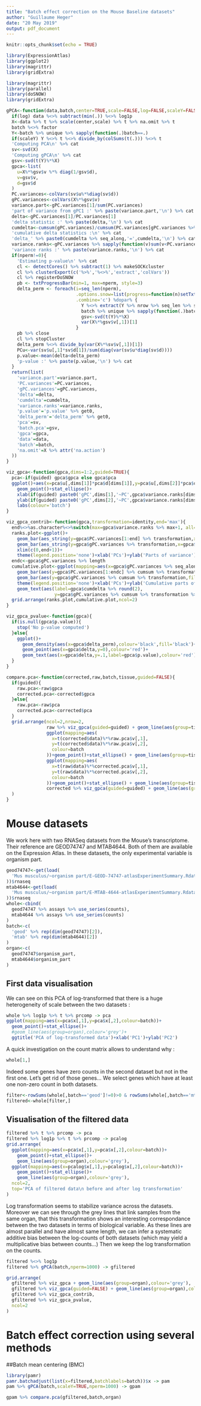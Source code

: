 ```yaml
---
title: "Batch effect correction on the Mouse Baseline datasets"
author: "Guillaume Heger"
date: "20 May 2019"
output: pdf_document
---
```


```r
knitr::opts_chunk$set(echo = TRUE)
```

```r
library(ExpressionAtlas)
library(ggplot2)
library(magrittr)
library(gridExtra)
```

```r
library(magrittr)
library(parallel)
library(doSNOW)
library(gridExtra)

gPCA<-function(data,batch,center=TRUE,scale=FALSE,log=FALSE,scaleY=FALSE,nperm=0){
  if(log) data %<>% subtract(min(.)) %<>% log1p
  X<-data %>% t %>% scale(center,scale) %>% t %>% na.omit %>% t
  batch %<>% factor
  Y<-batch %>% unique %>% sapply(function(.)batch==.)
  if(scaleY) Y %<>% t %<>% divide_by(colSums(t(.))) %<>% t
  'Computing PCA\n' %>% cat
  sv<-svd(X)
  'Computing gPCA\n' %>% cat
  gsv<-svd(t(Y)%*%X)
  gpca<-list(
    u=X%*%gsv$v %*% diag(1/gsv$d),
    v=gsv$v,
    d=gsv$d
  )
  PC.variances<-colVars(sv$u%*%diag(sv$d))
  gPC.variances<-colVars(X%*%gsv$v)
  variance.part<-gPC.variances[1]/sum(PC.variances)
  'part of variance from gPC1 :' %>% paste(variance.part,'\n') %>% cat
  delta<-gPC.variances[1]/PC.variances[1]
  'delta statistic :' %>% paste(delta,'\n') %>% cat
  cumdelta<-cumsum(gPC.variances)/cumsum(PC.variances[gPC.variances %>% seq_along])
  'cumulative delta statistics :\n' %>% cat
  'delta_' %>% paste0(cumdelta %>% seq_along,'=',cumdelta,'\n') %>% cat
  variance.ranks<-gPC.variances %>% sapply(function(v)sum(v<PC.variances))
  'variance ranks :' %>% paste(variance.ranks,'\n') %>% cat
  if(nperm!=0){
    'Estimating p-value\n' %>% cat
    cl <- detectCores() %>% subtract(1) %>% makeSOCKcluster
    cl %>% clusterExport(c('%>%','%<>%','extract','colVars'))
    cl %>% registerDoSNOW
    pb <- txtProgressBar(min=1, max=nperm, style=3)
    delta_perm <- foreach(i=seq_len(nperm),
                          .options.snow=list(progress=function(n)setTxtProgressBar(pb,n)),
                          .combine='c') %dopar% {
                            Y %<>% extract(Y %>% nrow %>% seq_len %>% sample,)
                            batch %>% unique %>% sapply(function(.)batch %>% sample==.)
                            gsv<-svd(t(Y)%*%X)
                            var(X%*%gsv$v[,1])[1]
                          }
    pb %>% close
    cl %>% stopCluster
    delta_perm %<>% divide_by(var(X%*%sv$v[,1])[1])
    PCu<-var(sv$u[,1]*sv$d[1])/sum(diag(var(sv$u*diag(sv$d))))
    p.value<-mean(delta<delta_perm)
    'p-value :' %>% paste(p.value,'\n') %>% cat
  }
  return(list(
    'variance.part'=variance.part,
    'PC.variances'=PC.variances,
    'gPC.variances'=gPC.variances,
    'delta'=delta,
    'cumdelta'=cumdelta,
    'variance.ranks'=variance.ranks,
    'p.value'='p.value' %>% get0,
    'delta_perm'='delta_perm' %>% get0,
    'pca'=sv,
    'batch.pca'=gsv,
    'gpca'=gpca,
    'data'=data,
    'batch'=batch,
    'na.omit'=X %>% attr('na.action')
  ))
}

viz_gpca<-function(gpca,dims=1:2,guided=TRUE){
  pca<-if(guided) gpca$gpca else gpca$pca
  ggplot()+aes(x=pca$u[,dims[1]]*pca$d[dims[1]],y=pca$u[,dims[2]]*pca$d[dims[2]],colour=gpca$batch)+
    geom_point()+stat_ellipse()+
    xlab(if(guided) paste0('gPC',dims[1],'~PC',gpca$variance.ranks[dims[1]]) else paste0('PC',dims[1]))+
    ylab(if(guided) paste0('gPC',dims[2],'~PC',gpca$variance.ranks[dims[2]]) else paste0('PC',dims[2]))+
    labs(colour='batch')
}

viz_gpca_contrib<-function(gpca,transformation=identity,end='max'){
  end%<>%as.character%<>%switch(max=gpca$variance.ranks %>% max+1, all=gpca$PC.variances %>% length, end %>% as.numeric)
  ranks.plot<-ggplot()+
    geom_bar(aes_string(y=gpca$PC.variances[1:end] %>% transformation,x=1:end),stat='identity',width=1)+
    geom_bar(aes_string(y=gpca$gPC.variances %>% transformation,x=gpca$variance.ranks,fill=gpca$gPC.variances %>% seq_along %>% factor),stat='identity',width=1,position='dodge')+
    xlim(c(0,end+1))+
    theme(legend.position='none')+xlab('PCs')+ylab('Parts of variance')
  endc<-gpca$gPC.variances %>% length
  cumulative.plot<-ggplot(mapping=aes(x=gpca$gPC.variances %>% seq_along %>% factor))+
    geom_bar(aes(y=gpca$PC.variances[1:endc] %>% cumsum %>% transformation),stat='identity',width=1)+
    geom_bar(aes(y=gpca$gPC.variances %>% cumsum %>% transformation,fill=gpca$gPC.variances %>% seq_along %>% factor),stat='identity',width=1,position='dodge')+
    theme(legend.position='none')+xlab('PCs')+ylab('Cumulative parts of variance')+
    geom_text(aes(label=gpca$cumdelta %>% round(2),
                  y=gpca$gPC.variances %>% cumsum %>% transformation %>% divide_by(2)))
  grid.arrange(ranks.plot,cumulative.plot,ncol=2)
}

viz_gpca_pvalue<-function(gpca){
  if(is.null(gpca$p.value)){
    stop('No p-value computed')
  }else{
    ggplot()+
      geom_density(aes(x=gpca$delta_perm),colour='black',fill='black')+
      geom_point(aes(x=gpca$delta,y=0),colour='red')+
      geom_text(aes(x=gpca$delta,y=.1,label=gpca$p.value),colour='red')
  }
}

compare.pca<-function(corrected,raw,batch,tissue,guided=FALSE){
  if(guided){
    raw.pca<-raw$gpca
    corrected.pca<-corrected$gpca
  }else{
    raw.pca<-raw$pca
    corrected.pca<-corrected$pca
  }
  grid.arrange(ncol=2,nrow=2,
               raw %>% viz_gpca(guided=guided) + geom_line(aes(group=tissue),colour='grey') + theme(legend.position = 'none'),
               ggplot(mapping=aes(
                 x=t(corrected$data)%*%raw.pca$v[,1],
                 y=t(corrected$data)%*%raw.pca$v[,2],
                 colour=batch
               ))+geom_point()+stat_ellipse() + geom_line(aes(group=tissue),colour='grey') + theme(legend.position = 'none'),
               ggplot(mapping=aes(
                 x=t(raw$data)%*%corrected.pca$v[,1],
                 y=t(raw$data)%*%corrected.pca$v[,2],
                 colour=batch
               ))+geom_point()+stat_ellipse() + geom_line(aes(group=tissue),colour='grey') + theme(legend.position = 'none'),
               corrected %>% viz_gpca(guided=guided) + geom_line(aes(group=tissue),colour='grey') + theme(legend.position = 'none')
  )
}
```

# Mouse datasets
We work here with two RNASeq datasets from the Mouse's transcriptome. Their reference are GEOD74747 and MTAB4644. Both of them are available on the Expression Atlas. In these datasets, the only experimental variable is organism part.
```r
geod74747<-get(load(
  'Mus musculus/~organism part/E-GEOD-74747-atlasExperimentSummary.Rdata'
))$rnaseq
mtab4644<-get(load(
  'Mus musculus/~organism part/E-MTAB-4644-atlasExperimentSummary.Rdata'
))$rnaseq
whole<-cbind(
  geod74747 %>% assays %>% use_series(counts),
  mtab4644 %>% assays %>% use_series(counts)
)
batch<-c(
  'geod' %>% rep(dim(geod74747)[2]),
  'mtab' %>% rep(dim(mtab4644)[2])
)
organ<-c(
  geod74747$organism_part,
  mtab4644$organism_part
)
```

## First data visualisation
We can see on this PCA of log-transformed that there is a huge heterogeneity of scale between the two datasets :
```r
whole %>% log1p %>% t %>% prcomp -> pca
ggplot(mapping=aes(x=pca$x[,1],y=pca$x[,2],colour=batch))+
  geom_point()+stat_ellipse()+
  #geom_line(aes(group=organ),colour='grey')+
  ggtitle('PCA of log-transformed data')+xlab('PC1')+ylab('PC2')
```

A quick investigation on the count matrix allows to understand why :
```r
whole[1,]
```
Indeed some genes have zero counts in the second dataset but not in the first one. Let's get rid of those genes... We select genes which have at least one non-zero count in both datasets.
```r
filter<-rowSums(whole[,batch=='geod']!=0)>0 & rowSums(whole[,batch=='mtab']!=0)>0
filtered<-whole[filter,]
```

## Visualisation of the filtered data
```r
filtered %>% t %>% prcomp -> pca
filtered %>% log1p %>% t %>% prcomp -> pcalog
grid.arrange(
  ggplot(mapping=aes(x=pca$x[,1],y=pca$x[,2],colour=batch))+
    geom_point()+stat_ellipse()+
    geom_line(aes(group=organ),colour='grey'),
  ggplot(mapping=aes(x=pcalog$x[,1],y=pcalog$x[,2],colour=batch))+
    geom_point()+stat_ellipse()+
    geom_line(aes(group=organ),colour='grey'),
  ncol=2,
  top='PCA of filtered data\n before and after log transformation'
)
```
Log transformation seems to stabilize variance across the datasets. Moreover we can see through the grey lines that link samples from the same organ, that this transformation shows an interesting correspondance between the two datasets in terms of biological variable. As these lines are almost parallel and have almost same length, we can infer a systematic additive bias between the log-counts of both datasets (which may yield a multiplicative bias between counts...)
Then we keep the log transformation on the counts.
```r
filtered %<>% log1p
filtered %>% gPCA(batch,nperm=1000) -> gfiltered
```
```r
grid.arrange(
  gfiltered %>% viz_gpca + geom_line(aes(group=organ),colour='grey'),
  gfiltered %>% viz_gpca(guided=FALSE) + geom_line(aes(group=organ),colour='grey'),
  gfiltered %>% viz_gpca_contrib,
  gfiltered %>% viz_gpca_pvalue,
  ncol=2
)
```

# Batch effect correction using several methods
##Batch mean centering (BMC)
```r
library(pamr)
pamr.batchadjust(list(x=filtered,batchlabels=batch))$x -> pam
pam %>% gPCA(batch,scaleY=TRUE,nperm=1000) -> gpam
```
```r
gpam %>% compare.pca(gfiltered,batch,organ)
```
